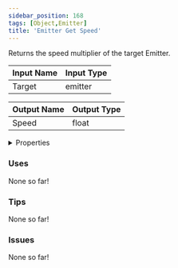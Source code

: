 ```yaml
---
sidebar_position: 168
tags: [Object,Emitter]
title: 'Emitter Get Speed'
---
```


Returns the speed multiplier of the target Emitter.




<EsbSvg />

| Input Name | Input Type |
|-----------|-----------|
| Target | emitter |

| Output Name | Output Type |
|-----------|-----------|
| Speed | float |


<details>
  <summary>Properties</summary>
  <div>
    <div>
    <table>
      <thead>
        <tr>
          <th>Is beta required?</th>
          <th>❌</th>
        </tr>
        <tr>
          <th>Is this chip a trolling risk?</th>
          <th>❌</th>
        </tr>
        <tr>
          <th>Is this chip a role assignment risk?</th>
          <th>❌</th>
        </tr>
        <tr>
          <th>Chip UUID</th>
          <th>df10f3b8-e5b8-49ad-9112-22cc0e3bdb9f</th>
        </tr>
      </thead>
    </table>
    </div>
  </div>
</details>

### Uses

None so far!

### Tips

None so far!

### Issues

None so far!